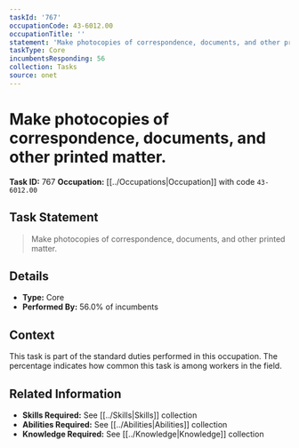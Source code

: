 ```yaml
---
taskId: '767'
occupationCode: 43-6012.00
occupationTitle: ''
statement: 'Make photocopies of correspondence, documents, and other printed matter.'
taskType: Core
incumbentsResponding: 56
collection: Tasks
source: onet
---
```

# Make photocopies of correspondence, documents, and other printed matter.

**Task ID:** 767
**Occupation:** [[../Occupations|Occupation]] with code `43-6012.00`

## Task Statement

> Make photocopies of correspondence, documents, and other printed matter.

## Details

- **Type:** Core
- **Performed By:** 56.0% of incumbents

## Context

This task is part of the standard duties performed in this occupation. The percentage indicates how common this task is among workers in the field.

## Related Information

- **Skills Required:** See [[../Skills|Skills]] collection
- **Abilities Required:** See [[../Abilities|Abilities]] collection
- **Knowledge Required:** See [[../Knowledge|Knowledge]] collection
